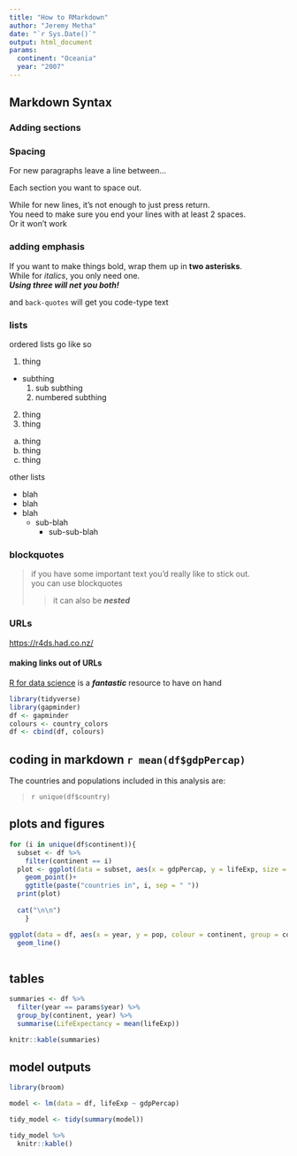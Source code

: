 ```yaml
---
title: "How to RMarkdown"
author: "Jeremy Metha"
date: "`r Sys.Date()`"
output: html_document
params:
  continent: "Oceania" 
  year: "2007"
---
```




## Markdown Syntax

### Adding sections

### Spacing

For new paragraphs leave a line between...

Each section you want to space out.

While for new lines, 
it's not enough to just press return.  
You need to make sure you end your lines with at least 2 spaces.  
Or
it
won't
work

### adding emphasis

If you want to make things bold, wrap them up in **two asterisks**.  
While for *italics*, you only need one.  
***Using three will net you both!***

and `back-quotes` will get you code-type text

### lists

ordered lists go like so

1. thing
  - subthing
    1. sub subthing
    2. numbered subthing
2. thing
3. thing

a. thing
b. thing
c. thing

other lists

* blah
* blah
* blah
  * sub-blah
    * sub-sub-blah




### blockquotes

> if you have some important text you'd really like to  stick out.  
you can use blockquotes
>
>> it can also be ***nested***

### URLs
<https://r4ds.had.co.nz/>

#### making links out of URLs
[R for data science](https://r4ds.had.co.nz/) is a ***fantastic*** resource to have on hand





```r
library(tidyverse)
library(gapminder)
df <- gapminder
colours <- country_colors
df <- cbind(df, colours)
```
## coding in markdown `r mean(df$gdpPercap)`
The countries and populations included in this analysis are:

> `r unique(df$country)`

## plots and figures

```r

for (i in unique(df$continent)){
  subset <- df %>% 
    filter(continent == i)
  plot <- ggplot(data = subset, aes(x = gdpPercap, y = lifeExp, size = pop))+
    geom_point()+
    ggtitle(paste("countries in", i, sep = " "))
  print(plot)
  
  cat("\n\n")
    }

ggplot(data = df, aes(x = year, y = pop, colour = continent, group = country))+
  geom_line()
  

```

## tables


```r
summaries <- df %>% 
  filter(year == params$year) %>% 
  group_by(continent, year) %>% 
  summarise(LifeExpectancy = mean(lifeExp))

knitr::kable(summaries)

```

## model outputs

```r

library(broom)

model <- lm(data = df, lifeExp ~ gdpPercap)

tidy_model <- tidy(summary(model))

tidy_model %>%
  knitr::kable()

```

